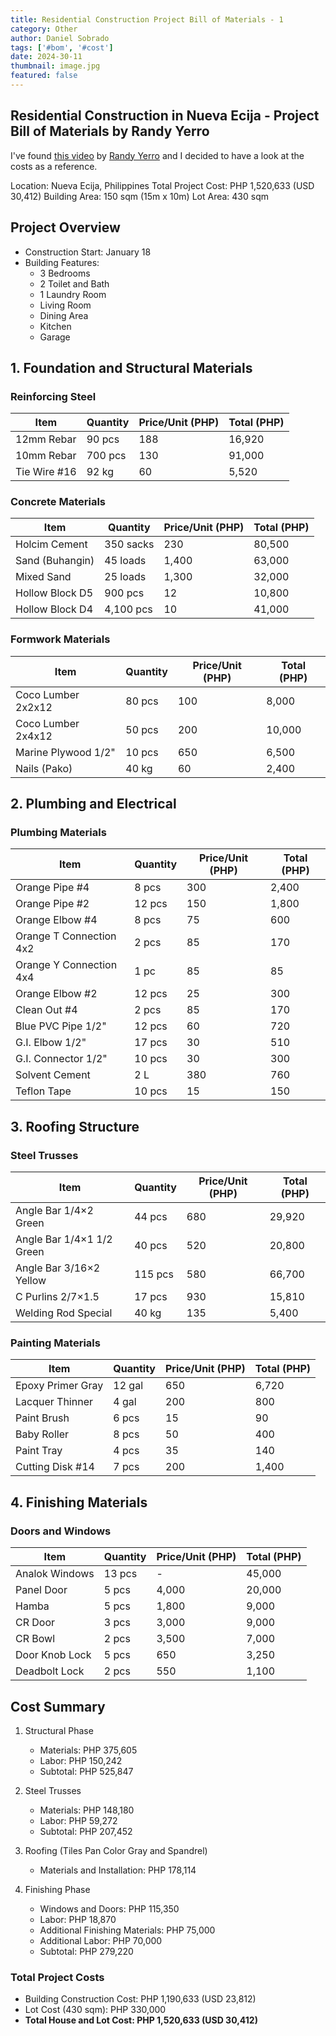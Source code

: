 ```yaml
---
title: Residential Construction Project Bill of Materials - 1
category: Other
author: Daniel Sobrado
tags: ['#bom', '#cost']
date: 2024-30-11
thumbnail: image.jpg
featured: false
---
```


## Residential Construction in Nueva Ecija - Project Bill of Materials by Randy Yerro

I've found [this video](https://www.youtube.com/watch?v=fe2-z-yRkME&feature=youtu.be) by [Randy Yerro](https://www.facebook.com/dhoy.ranz.9/) and I decided to have a look at the costs as a reference.

Location: Nueva Ecija, Philippines
Total Project Cost: PHP 1,520,633 (USD 30,412)
Building Area: 150 sqm (15m x 10m)
Lot Area: 430 sqm

## Project Overview
- Construction Start: January 18
- Building Features:
  - 3 Bedrooms
  - 2 Toilet and Bath
  - 1 Laundry Room
  - Living Room
  - Dining Area
  - Kitchen
  - Garage

## 1. Foundation and Structural Materials
### Reinforcing Steel
| Item | Quantity | Price/Unit (PHP) | Total (PHP) |
|------|----------|------------------|-------------|
| 12mm Rebar | 90 pcs | 188 | 16,920 |
| 10mm Rebar | 700 pcs | 130 | 91,000 |
| Tie Wire #16 | 92 kg | 60 | 5,520 |

### Concrete Materials
| Item | Quantity | Price/Unit (PHP) | Total (PHP) |
|------|----------|------------------|-------------|
| Holcim Cement | 350 sacks | 230 | 80,500 |
| Sand (Buhangin) | 45 loads | 1,400 | 63,000 |
| Mixed Sand | 25 loads | 1,300 | 32,000 |
| Hollow Block D5 | 900 pcs | 12 | 10,800 |
| Hollow Block D4 | 4,100 pcs | 10 | 41,000 |

### Formwork Materials
| Item | Quantity | Price/Unit (PHP) | Total (PHP) |
|------|----------|------------------|-------------|
| Coco Lumber 2x2x12 | 80 pcs | 100 | 8,000 |
| Coco Lumber 2x4x12 | 50 pcs | 200 | 10,000 |
| Marine Plywood 1/2" | 10 pcs | 650 | 6,500 |
| Nails (Pako) | 40 kg | 60 | 2,400 |

## 2. Plumbing and Electrical
### Plumbing Materials
| Item | Quantity | Price/Unit (PHP) | Total (PHP) |
|------|----------|------------------|-------------|
| Orange Pipe #4 | 8 pcs | 300 | 2,400 |
| Orange Pipe #2 | 12 pcs | 150 | 1,800 |
| Orange Elbow #4 | 8 pcs | 75 | 600 |
| Orange T Connection 4x2 | 2 pcs | 85 | 170 |
| Orange Y Connection 4x4 | 1 pc | 85 | 85 |
| Orange Elbow #2 | 12 pcs | 25 | 300 |
| Clean Out #4 | 2 pcs | 85 | 170 |
| Blue PVC Pipe 1/2" | 12 pcs | 60 | 720 |
| G.I. Elbow 1/2" | 17 pcs | 30 | 510 |
| G.I. Connector 1/2" | 10 pcs | 30 | 300 |
| Solvent Cement | 2 L | 380 | 760 |
| Teflon Tape | 10 pcs | 15 | 150 |

## 3. Roofing Structure
### Steel Trusses
| Item | Quantity | Price/Unit (PHP) | Total (PHP) |
|------|----------|------------------|-------------|
| Angle Bar 1/4×2 Green | 44 pcs | 680 | 29,920 |
| Angle Bar 1/4×1 1/2 Green | 40 pcs | 520 | 20,800 |
| Angle Bar 3/16×2 Yellow | 115 pcs | 580 | 66,700 |
| C Purlins 2/7×1.5 | 17 pcs | 930 | 15,810 |
| Welding Rod Special | 40 kg | 135 | 5,400 |

### Painting Materials
| Item | Quantity | Price/Unit (PHP) | Total (PHP) |
|------|----------|------------------|-------------|
| Epoxy Primer Gray | 12 gal | 650 | 6,720 |
| Lacquer Thinner | 4 gal | 200 | 800 |
| Paint Brush | 6 pcs | 15 | 90 |
| Baby Roller | 8 pcs | 50 | 400 |
| Paint Tray | 4 pcs | 35 | 140 |
| Cutting Disk #14 | 7 pcs | 200 | 1,400 |

## 4. Finishing Materials
### Doors and Windows
| Item | Quantity | Price/Unit (PHP) | Total (PHP) |
|------|----------|------------------|-------------|
| Analok Windows | 13 pcs | - | 45,000 |
| Panel Door | 5 pcs | 4,000 | 20,000 |
| Hamba | 5 pcs | 1,800 | 9,000 |
| CR Door | 3 pcs | 3,000 | 9,000 |
| CR Bowl | 2 pcs | 3,500 | 7,000 |
| Door Knob Lock | 5 pcs | 650 | 3,250 |
| Deadbolt Lock | 2 pcs | 550 | 1,100 |

## Cost Summary
1. Structural Phase
   - Materials: PHP 375,605
   - Labor: PHP 150,242
   - Subtotal: PHP 525,847

2. Steel Trusses
   - Materials: PHP 148,180
   - Labor: PHP 59,272
   - Subtotal: PHP 207,452

3. Roofing (Tiles Pan Color Gray and Spandrel)
   - Materials and Installation: PHP 178,114

4. Finishing Phase
   - Windows and Doors: PHP 115,350
   - Labor: PHP 18,870
   - Additional Finishing Materials: PHP 75,000
   - Additional Labor: PHP 70,000
   - Subtotal: PHP 279,220

### Total Project Costs
- Building Construction Cost: PHP 1,190,633 (USD 23,812)
- Lot Cost (430 sqm): PHP 330,000
- **Total House and Lot Cost: PHP 1,520,633 (USD 30,412)**